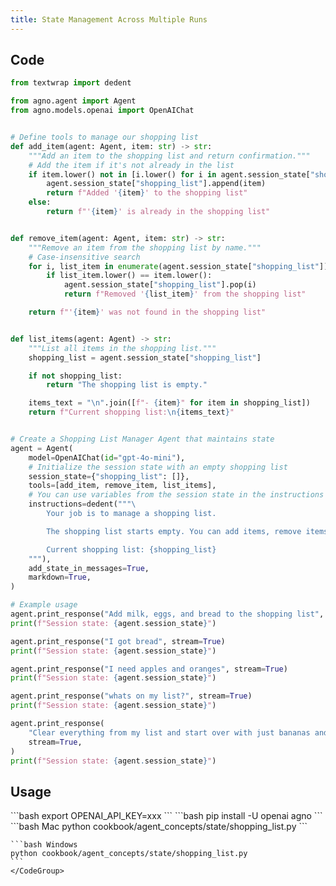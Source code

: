 ```yaml
---
title: State Management Across Multiple Runs
---
```


## Code

```python cookbook/agent_concepts/state/shopping_list.py
from textwrap import dedent

from agno.agent import Agent
from agno.models.openai import OpenAIChat


# Define tools to manage our shopping list
def add_item(agent: Agent, item: str) -> str:
    """Add an item to the shopping list and return confirmation."""
    # Add the item if it's not already in the list
    if item.lower() not in [i.lower() for i in agent.session_state["shopping_list"]]:
        agent.session_state["shopping_list"].append(item)
        return f"Added '{item}' to the shopping list"
    else:
        return f"'{item}' is already in the shopping list"


def remove_item(agent: Agent, item: str) -> str:
    """Remove an item from the shopping list by name."""
    # Case-insensitive search
    for i, list_item in enumerate(agent.session_state["shopping_list"]):
        if list_item.lower() == item.lower():
            agent.session_state["shopping_list"].pop(i)
            return f"Removed '{list_item}' from the shopping list"

    return f"'{item}' was not found in the shopping list"


def list_items(agent: Agent) -> str:
    """List all items in the shopping list."""
    shopping_list = agent.session_state["shopping_list"]

    if not shopping_list:
        return "The shopping list is empty."

    items_text = "\n".join([f"- {item}" for item in shopping_list])
    return f"Current shopping list:\n{items_text}"


# Create a Shopping List Manager Agent that maintains state
agent = Agent(
    model=OpenAIChat(id="gpt-4o-mini"),
    # Initialize the session state with an empty shopping list
    session_state={"shopping_list": []},
    tools=[add_item, remove_item, list_items],
    # You can use variables from the session state in the instructions
    instructions=dedent("""\
        Your job is to manage a shopping list.

        The shopping list starts empty. You can add items, remove items by name, and list all items.

        Current shopping list: {shopping_list}
    """),
    add_state_in_messages=True,
    markdown=True,
)

# Example usage
agent.print_response("Add milk, eggs, and bread to the shopping list", stream=True)
print(f"Session state: {agent.session_state}")

agent.print_response("I got bread", stream=True)
print(f"Session state: {agent.session_state}")

agent.print_response("I need apples and oranges", stream=True)
print(f"Session state: {agent.session_state}")

agent.print_response("whats on my list?", stream=True)
print(f"Session state: {agent.session_state}")

agent.print_response(
    "Clear everything from my list and start over with just bananas and yogurt",
    stream=True,
)
print(f"Session state: {agent.session_state}")


```

## Usage

<Steps>
  <Snippet file="create-venv-step.mdx" />

  <Step title="Set your API key">
    ```bash
    export OPENAI_API_KEY=xxx
    ```
  </Step>

  <Step title="Install libraries">
    ```bash
    pip install -U openai agno
    ```
  </Step>

  <Step title="Run Example">
    <CodeGroup>
    ```bash Mac
    python cookbook/agent_concepts/state/shopping_list.py
    ```

    ```bash Windows
    python cookbook/agent_concepts/state/shopping_list.py
    ```
    </CodeGroup>
  </Step>
</Steps>
